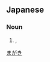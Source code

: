 ==Japanese==
{{ja-kanjitab}}

===Noun===
{{ja-noun|まがき|マガキ}}

# {{vern|pacific oyster}}, {{taxlink|Crassostrea gigas|species|noshow=1}}

[[Category:ja:Mollusks|まがき]]